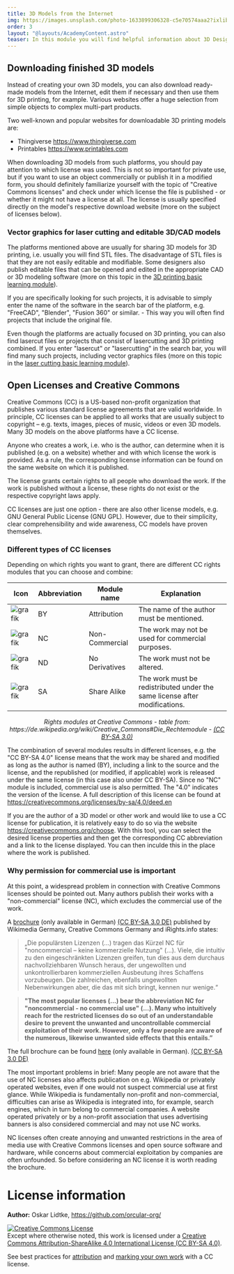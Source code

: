 ```yaml
---
title: 3D Models from the Internet
img: https://images.unsplash.com/photo-1633899306328-c5e70574aaa2?ixlib=rb-4.0.3&ixid=MnwxMjA3fDB8MHxwaG90by1wYWdlfHx8fGVufDB8fHx8&auto=format&fit=crop&w=2069&q=80
order: 3
layout: "@layouts/AcademyContent.astro"
teaser: In this module you will find helpful information about 3D Design.
---
```


## Downloading finished 3D models

Instead of creating your own 3D models, you can also download ready-made models from the Internet, edit them if necessary and then use them for 3D printing, for example. Various websites offer a huge selection from simple objects to complex multi-part products.

Two well-known and popular websites for downloadable 3D printing models are:
- Thingiverse https://www.thingiverse.com
- Printables https://www.printables.com

When downloading 3D models from such platforms, you should pay attention to which license was used. This is not so important for private use, but if you want to use an object commercially or publish it in a modified form, you should definitely familiarize yourself with the topic of "Creative Commons licenses" and check under which license the file is published - or whether it might not have a license at all. The license is usually specified directly on the model's respective download website (more on the subject of licenses below).

### Vector graphics for laser cutting and editable 3D/CAD models

The platforms mentioned above are usually for sharing 3D models for 3D printing, i.e. usually you will find STL files. The disadvantage of STL files is that they are not easily editable and modifiable. Some designers also publish editable files that can be opened and edited in the appropriate CAD or 3D modeling software (more on this topic in the [3D printing basic learning module](/en/academy/digitalproduction/3dprinting)).

If you are specifically looking for such projects, it is advisable to simply enter the name of the software in the search bar of the platform, e.g. "FreeCAD", "Blender", "Fusion 360" or similar. - This way you will often find projects that include the original file.

Even though the platforms are actually focused on 3D printing, you can also find lasercut files or projects that consist of lasercutting and 3D printing combined. If you enter "lasercut" or "lasercutting" in the search bar, you will find many such projects, including vector graphics files (more on this topic in the [laser cutting basic learning module](/en/academy/digitalproduction/lasercutting)).

## Open Licenses and Creative Commons

Creative Commons (CC) is a US-based non-profit organization that publishes various standard license agreements that are valid worldwide. In principle, CC licenses can be applied to all works that are usually subject to copyright – e.g. texts, images, pieces of music, videos or even 3D models. Many 3D models on the above platforms have a CC license.

Anyone who creates a work, i.e. who is the author, can determine when it is published (e.g. on a website) whether and with which license the work is provided. As a rule, the corresponding license information can be found on the same website on which it is published.

The license grants certain rights to all people who download the work. If the work is published without a license, these rights do not exist or the respective copyright laws apply.

CC licenses are just one option - there are also other license models, e.g. GNU General Public License (GNU GPL). However, due to their simplicity, clear comprehensibility and wide awareness, CC models have proven themselves.

### Different types of CC licenses

Depending on which rights you want to grant, there are different CC rights modules that you can choose and combine:

| Icon | Abbreviation | Module name | Explanation |
| - | - | - | - | 
| ![grafik](/images/academy/3dmodels/3dmodelsinternet/1_BY.png) | BY | Attribution | The name of the author must be mentioned. |
| ![grafik](/images/academy/3dmodels/3dmodelsinternet/2_NC.png) | NC | Non-Commercial | The work may not be used for commercial purposes. |
| ![grafik](/images/academy/3dmodels/3dmodelsinternet/3_ND.png) | ND | No Derivatives | The work must not be altered. |
| ![grafik](/images/academy/3dmodels/3dmodelsinternet/4_SA.png) | SA | Share Alike | The work must be redistributed under the same license after modifications. |

<p align="center"> <i> Rights modules at Creative Commons - table from: https://de.wikipedia.org/wiki/Creative_Commons#Die_Rechtemodule - <a href="https://creativecommons.org/licenses/by-sa/3.0/">(CC BY-SA 3.0)</a> </i> </p>


The combination of several modules results in different licenses, e.g. the "CC BY-SA 4.0" license means that the work may be shared and modified as long as the author is named (BY), including a link to the source and the license, and the republished (or modified, if applicable) work is released under the same license (in this case also under CC BY-SA). Since no "NC" module is included, commercial use is also permitted. The "4.0" indicates the version of the license. A full description of this license can be found at https://creativecommons.org/licenses/by-sa/4.0/deed.en

If you are the author of a 3D model or other work and would like to use a CC license for publication, it is relatively easy to do so via the website https://creativecommons.org/choose.
With this tool, you can select the desired license properties and then get the corresponding CC abbreviation and a link to the license displayed. You can then inculde this in the place where the work is published.

### Why permission for commercial use is important

At this point, a widespread problem in connection with Creative Commons licenses should be pointed out. Many authors publish their works with a "non-commercial" license (NC), which excludes the commercial use of the work.

A [brochure](https://upload.wikimedia.org/wikipedia/commons/5/51/Freies_Wissen_dank_Creative-Commons-Lizenzen_Folgen%2C_Risiken_und_Nebenwirkungen_der_Bedingung_nicht-kommerziell_%E2%80%93_NC.pdf) (only available in German) [(CC BY-SA 3.0 DE)](https://creativecommons.org/licenses/by-sa/3.0/de/) published by Wikimedia Germany, Creative Commons Germany and iRights.info states:

> „Die populärsten Lizenzen (...) tragen das Kürzel NC für "noncommercial – keine kommerzielle Nutzung" (...). Viele, die intuitiv zu den eingeschränkten Lizenzen greifen, tun dies aus dem durchaus nachvollziehbaren Wunsch heraus, der ungewollten und unkontrollierbaren kommerziellen Ausbeutung ihres Schaffens vorzubeugen. Die zahlreichen, ebenfalls ungewollten Nebenwirkungen aber, die das mit sich bringt, kennen nur wenige.“

> **"The most popular licenses (...) bear the abbreviation NC for "noncommercial - no commercial use" (...). Many who intuitively reach for the restricted licenses do so out of an understandable desire to prevent the unwanted and uncontrollable commercial exploitation of their work. However, only a few people are aware of the numerous, likewise unwanted side effects that this entails.”**

The full brochure can be found [here](https://upload.wikimedia.org/wikipedia/commons/5/51/Freies_Wissen_dank_Creative-Commons-Lizenzen_Folgen%2C_Risiken_und_Nebenwirkungen_der_Bedingung_nicht-kommerziell_%E2%80%93_NC.pdf) (only available in German). [(CC BY-SA 3.0 DE)](https://creativecommons.org/licenses/by-sa/3.0/de/)

The most important problems in brief: Many people are not aware that the use of NC licenses also affects publication on e.g. Wikipedia or privately operated websites, even if one would not suspect commercial use at first glance. While Wikipedia is fundamentally non-profit and non-commercial, difficulties can arise as Wikipedia is integrated into, for example, search engines, which in turn belong to commercial companies. A website operated privately or by a non-profit association that uses advertising banners is also considered commercial and may not use NC works.

NC licenses often create annoying and unwanted restrictions in the area of media use with Creative Commons licenses and open source software and hardware, while concerns about commercial exploitation by companies are often unfounded. So before considering an NC license it is worth reading the brochure.

# License information

**Author:** Oskar Lidtke, https://github.com/orcular-org/

<a rel="license" href="http://creativecommons.org/licenses/by-sa/4.0/"><img alt="Creative Commons License" style="border-width:0" src="https://i.creativecommons.org/l/by-sa/4.0/88x31.png" /></a><br />Except where otherwise noted, this work is licensed under a <a rel="license" href="http://creativecommons.org/licenses/by-sa/4.0/">Creative Commons Attribution-ShareAlike 4.0 International License (CC BY-SA 4.0)</a>.

See best practices for [attribution](https://wiki.creativecommons.org/wiki/Best_practices_for_attribution) and [marking your own work](https://wiki.creativecommons.org/wiki/Marking_your_work_with_a_CC_license) with a CC license.